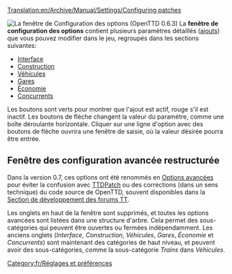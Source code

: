 [[Translation:en/Archive/Manual/Settings/Configuring patches]]
{{fr/Avertissement|Les informations sur cette page s'appliquent '''depuis la version 0.3.0 jusqu'à la 0.6.3'''.
:*pour '''0.7.0 et au-delà''' - Voyez [[fr/Archive/Manual/Settings/Options avancées|Options avancées]] pour des informations sur comment changer la configuration.
:*pour '''0.2.0 et 0.2.1''' - Voyez [[fr/Options avancées 0.2.0|Options avancées en 0.2.0]].}}


[[File:fr/0.6.0 configurepatches interface.png|right|frame|La fenêtre de ''Configuration des options'' (OpenTTD 0.6.3)]]
La '''fenêtre de configuration des options''' contient plusieurs paramètres détaillés ([[fr/Trash/Ajouts|ajouts]]) que vous pouvez modifier dans le jeu, regroupés dans les sections suivantes:

*[[fr/Options avancées 0.3.0 - 0.6.3/Interface|Interface]]
*[[fr/Options avancées 0.3.0 - 0.6.3/Construction|Construction]]
*[[fr/Options avancées 0.3.0 - 0.6.3/Véhicules|Véhicules]]
*[[fr/Options avancées 0.3.0 - 0.6.3/Gares|Gares]]
*[[fr/Options avancées 0.3.0 - 0.6.3/Économie|Économie]]
*[[fr/Options avancées 0.3.0 - 0.6.3/Concurrents|Concurrents]]

Les boutons sont verts pour montrer que l'ajout est actif, rouge s'il est inactif. Les boutons de flèche changent la valeur du paramètre, comme une boîte déroulante horizontale. Cliquer sur une ligne d'option avec des boutons de flèche ouvrira une fenêtre de saisie, où la valeur désirée pourra être entrée.



== Fenêtre des configuration avancée restructurée ==
Dans la version 0.7, ces options ont été renommés en [[fr/Archive/Manual/Settings/Options avancées|Options avancées]] pour éviter la confusion avec [[fr/Archive/OpenTTD/TTDPatch|TTDPatch]] ou des corrections (dans un sens technique) du code source de OpenTTD, souvent disponibles dans la [http://www.tt-forums.net/viewforum.php?f=33 Section de développement des forums TT].

Les onglets en haut de la fenêtre sont supprimés, et toutes les options avancées sont listées dans une structure d'arbre. Cela permet des sous-catégories qui peuvent être ouvertes ou fermées indépendamment. Les anciens onglets (''Interface'', ''Construction'', ''Véhicules'', ''Gares'', ''Économie'' et ''Concurrents'') sont maintenant des catégories de haut niveau, et peuvent avoir des sous-catégories, comme la sous-catégorie ''Trains'' dans ''Véhicules''.

[[Category:fr/Réglages et préférences]]